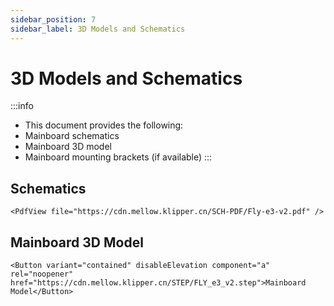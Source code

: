 ```yaml
---
sidebar_position: 7
sidebar_label: 3D Models and Schematics
---
```


# 3D Models and Schematics

:::info
* This document provides the following:
* Mainboard schematics
* Mainboard 3D model
* Mainboard mounting brackets (if available)
:::

## Schematics

    <PdfView file="https://cdn.mellow.klipper.cn/SCH-PDF/Fly-e3-v2.pdf" />


## Mainboard 3D Model

    <Button variant="contained" disableElevation component="a" rel="noopener" href="https://cdn.mellow.klipper.cn/STEP/FLY_e3_v2.step">Mainboard Model</Button>
